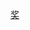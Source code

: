 {{portal|電視}}
{{year by category
|m=2
|c=0
|d=1
|y=1
|cat=电视奖项
|sortkey=电视奖项
|parent=依年份劃分的電視獎項
|subcat=2011年奖项
}}

[[Category:2011年电视|奖]]